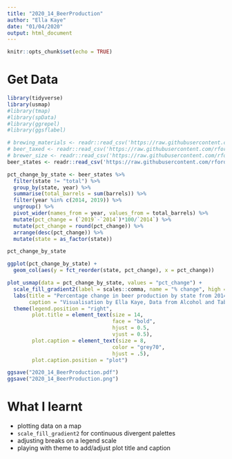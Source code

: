 ```yaml
---
title: "2020_14_BeerProduction"
author: "Ella Kaye"
date: "01/04/2020"
output: html_document
---
```


```r
knitr::opts_chunk$set(echo = TRUE)
```

# Get Data

```r
library(tidyverse)
library(usmap)
#library(tmap)
#library(spData)
#library(ggrepel)
#library(ggsflabel)
```


```r
# brewing_materials <- readr::read_csv('https://raw.githubusercontent.com/rfordatascience/tidytuesday/master/data/2020/2020-03-31/brewing_materials.csv')
# beer_taxed <- readr::read_csv('https://raw.githubusercontent.com/rfordatascience/tidytuesday/master/data/2020/2020-03-31/beer_taxed.csv')
# brewer_size <- readr::read_csv('https://raw.githubusercontent.com/rfordatascience/tidytuesday/master/data/2020/2020-03-31/brewer_size.csv')
beer_states <- readr::read_csv('https://raw.githubusercontent.com/rfordatascience/tidytuesday/master/data/2020/2020-03-31/beer_states.csv')
```

```r
pct_change_by_state <- beer_states %>%
  filter(state != "total") %>%
  group_by(state, year) %>%
  summarise(total_barrels = sum(barrels)) %>%
  filter(year %in% c(2014, 2019)) %>%
  ungroup() %>%
  pivot_wider(names_from = year, values_from = total_barrels) %>%
  mutate(pct_change = (`2019`-`2014`)*100/`2014`) %>%
  mutate(pct_change = round(pct_change)) %>%
  arrange(desc(pct_change)) %>%
  mutate(state = as_factor(state))

pct_change_by_state
```


```r
ggplot(pct_change_by_state) +
  geom_col(aes(y = fct_reorder(state, pct_change), x = pct_change))
```


```r
plot_usmap(data = pct_change_by_state, values = "pct_change") +
  scale_fill_gradient2(label = scales::comma, name = "% change", high = "#99d594", low = "#fc8d59", breaks = c(-50, 0, 200, 400, 600)) +
  labs(title = "Percentage change in beer production by state from 2014 to 2019",
       caption = "Visualisation by Ella Kaye, Data from Alcohol and Tabacoo Tax and Trade Bureau") +
  theme(legend.position = "right",
        plot.title = element_text(size = 14,
                                  face = "bold",
                                  hjust = 0.5,
                                  vjust = 0.5),
        plot.caption = element_text(size = 8,
                                  color = "grey70",
                                  hjust = .5),
        plot.caption.position = "plot") 

ggsave("2020_14_BeerProduction.pdf")  
ggsave("2020_14_BeerProduction.png")  
```

# What I learnt

- plotting data on a map
- `scale_fill_gradient2` for continuous divergent palettes 
- adjusting breaks on a legend scale
- playing with theme to add/adjust plot title and caption

